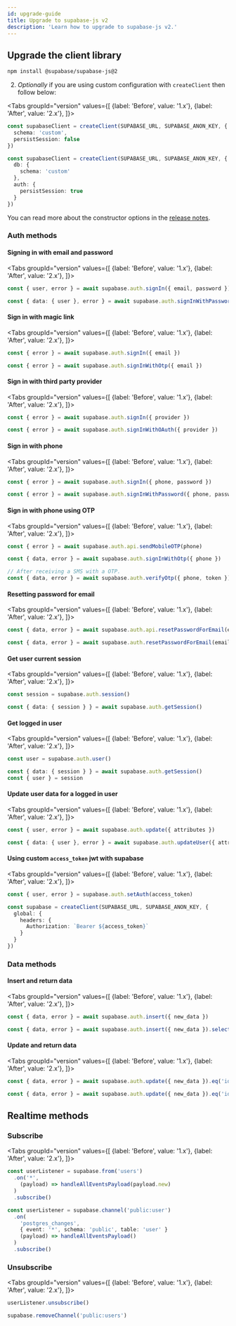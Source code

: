 ```yaml
---
id: upgrade-guide
title: Upgrade to supabase-js v2
description: 'Learn how to upgrade to supabase-js v2.'
---
```




## Upgrade the client library


```sh
npm install @supabase/supabase-js@2
```

2. *Optionally* if you are using custom configuration with `createClient` then follow below:

<Tabs
  groupId="version"
  values={[
    {label: 'Before', value: '1.x'},
    {label: 'After', value: '2.x'},
  ]}>

<TabItem value="1.x">

```ts title="src/supabaseClient.ts"
const supabaseClient = createClient(SUPABASE_URL, SUPABASE_ANON_KEY, {
  schema: 'custom',
  persistSession: false
})
```
</TabItem>

<TabItem value="2.x">

```ts title="src/supabaseClient.ts"
const supabaseClient = createClient(SUPABASE_URL, SUPABASE_ANON_KEY, {
  db: {
    schema: 'custom'
  },
  auth: {
    persistSession: true
  }
})
```
</TabItem>
</Tabs>

You can read more about the constructor options in the [release notes](http://localhost:3010/docs/reference/javascript/release-notes#explicit-constructor-options).

### Auth methods

#### Signing in with email and password
<Tabs
  groupId="version"
  values={[
    {label: 'Before', value: '1.x'},
    {label: 'After', value: '2.x'},
  ]}>

<TabItem value="1.x">

```ts
const { user, error } = await supabase.auth.signIn({ email, password })
```
</TabItem>

<TabItem value="2.x">

```ts
const { data: { user }, error } = await supabase.auth.signInWithPassword({ email, password })
```
</TabItem>
</Tabs>

#### Sign in with magic link
<Tabs
  groupId="version"
  values={[
    {label: 'Before', value: '1.x'},
    {label: 'After', value: '2.x'},
  ]}>

<TabItem value="1.x">

```ts
const { error } = await supabase.auth.signIn({ email })
```
</TabItem>

<TabItem value="2.x">

```ts
const { error } = await supabase.auth.signInWithOtp({ email })
```
</TabItem>
</Tabs>

#### Sign in with third party provider
<Tabs
  groupId="version"
  values={[
    {label: 'Before', value: '1.x'},
    {label: 'After', value: '2.x'},
  ]}>

<TabItem value="1.x">

```ts
const { error } = await supabase.auth.signIn({ provider })
```
</TabItem>

<TabItem value="2.x">

```ts
const { error } = await supabase.auth.signInWithOAuth({ provider })
```
</TabItem>
</Tabs>

#### Sign in with phone
<Tabs
  groupId="version"
  values={[
    {label: 'Before', value: '1.x'},
    {label: 'After', value: '2.x'},
  ]}>

<TabItem value="1.x">

```ts
const { error } = await supabase.auth.signIn({ phone, password })
```
</TabItem>

<TabItem value="2.x">

```ts
const { error } = await supabase.auth.signInWithPassword({ phone, password })
```
</TabItem>
</Tabs>

#### Sign in with phone using OTP
<Tabs
  groupId="version"
  values={[
    {label: 'Before', value: '1.x'},
    {label: 'After', value: '2.x'},
  ]}>

<TabItem value="1.x">

```ts
const { error } = await supabase.auth.api.sendMobileOTP(phone)
```
</TabItem>

<TabItem value="2.x">

```ts
const { data, error } = await supabase.auth.signInWithOtp({ phone })

// After receiving a SMS with a OTP.
const { data, error } = await supabase.auth.verifyOtp({ phone, token })
```
</TabItem>
</Tabs>

#### Resetting password for email
<Tabs
  groupId="version"
  values={[
    {label: 'Before', value: '1.x'},
    {label: 'After', value: '2.x'},
  ]}>

<TabItem value="1.x">

```ts
const { data, error } = await supabase.auth.api.resetPasswordForEmail(email)
```
</TabItem>

<TabItem value="2.x">

```ts
const { data, error } = await supabase.auth.resetPasswordForEmail(email)
```
</TabItem>
</Tabs>

#### Get user current session
<Tabs
  groupId="version"
  values={[
    {label: 'Before', value: '1.x'},
    {label: 'After', value: '2.x'},
  ]}>

<TabItem value="1.x">

```ts
const session = supabase.auth.session()
```
</TabItem>

<TabItem value="2.x">

```ts
const { data: { session } } = await supabase.auth.getSession()
```
</TabItem>
</Tabs>

#### Get logged in user
<Tabs
  groupId="version"
  values={[
    {label: 'Before', value: '1.x'},
    {label: 'After', value: '2.x'},
  ]}>

<TabItem value="1.x">

```ts
const user = supabase.auth.user()
```
</TabItem>

<TabItem value="2.x">

```ts
const { data: { session } } = await supabase.auth.getSession()
const { user } = session
```
</TabItem>
</Tabs>

#### Update user data for a logged in user
<Tabs
  groupId="version"
  values={[
    {label: 'Before', value: '1.x'},
    {label: 'After', value: '2.x'},
  ]}>

<TabItem value="1.x">

```ts
const { user, error } = await supabase.auth.update({ attributes })
```
</TabItem>

<TabItem value="2.x">

```ts
const { data: { user }, error } = await supabase.auth.updateUser({ attributes })
```
</TabItem>
</Tabs>

#### Using custom `access_token` jwt with supabase
<Tabs
  groupId="version"
  values={[
    {label: 'Before', value: '1.x'},
    {label: 'After', value: '2.x'},
  ]}>

<TabItem value="1.x">

```ts
const { user, error } = supabase.auth.setAuth(access_token)
```
</TabItem>

<TabItem value="2.x">

```ts
const supabase = createClient(SUPABASE_URL, SUPABASE_ANON_KEY, {
  global: { 
    headers: {
      Authorization: `Bearer ${access_token}`
    }
  }
})
```
</TabItem>
</Tabs>

### Data methods

#### Insert and return data
<Tabs
  groupId="version"
  values={[
    {label: 'Before', value: '1.x'},
    {label: 'After', value: '2.x'},
  ]}>

<TabItem value="1.x">

```ts
const { data, error } = await supabase.auth.insert({ new_data })
```
</TabItem>

<TabItem value="2.x">

```ts
const { data, error } = await supabase.auth.insert({ new_data }).select()
```
</TabItem>
</Tabs>

#### Update and return data
<Tabs
  groupId="version"
  values={[
    {label: 'Before', value: '1.x'},
    {label: 'After', value: '2.x'},
  ]}>

<TabItem value="1.x">

```ts
const { data, error } = await supabase.auth.update({ new_data }).eq('id', id)
```
</TabItem>

<TabItem value="2.x">

```ts
const { data, error } = await supabase.auth.update({ new_data }).eq('id', id).select()
```
</TabItem>
</Tabs>

## Realtime methods

### Subscribe

<Tabs
  groupId="version"
  values={[
    {label: 'Before', value: '1.x'},
    {label: 'After', value: '2.x'},
  ]}>

<TabItem value="1.x">

```ts
const userListener = supabase.from('users')
  .on('*', 
    (payload) => handleAllEventsPayload(payload.new)
  )
  .subscribe()
```
</TabItem>

<TabItem value="2.x">

```ts
const userListener = supabase.channel('public:user')
  .on(
    'postgres_changes',
    { event: '*', schema: 'public', table: 'user' }
    (payload) => handleAllEventsPayload()
  )
  .subscribe()
```
</TabItem>
</Tabs>

### Unsubscribe

<Tabs
  groupId="version"
  values={[
    {label: 'Before', value: '1.x'},
    {label: 'After', value: '2.x'},
  ]}>

<TabItem value="1.x">

```ts
userListener.unsubscribe()
```
</TabItem>

<TabItem value="2.x">

```ts
supabase.removeChannel('public:users')
```
</TabItem>
</Tabs>